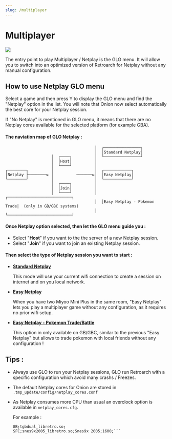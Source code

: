 ```yaml
---
slug: /multiplayer
---
```




# Multiplayer

*![](https://github.com/OnionUI/Onion/assets/47260768/031e60fa-e6dd-4059-9982-3ec397a3d0cd)*

The entry point to play Multiplayer / Netplay is the GLO menu. It will allow you to switch into an optimized version of Retroarch for Netplay without any manual configuration.

## How to use Netplay GLO menu

Select a game and then press Y to display the GLO menu and find the "Netplay" option in the list.
You will note that Onion now select automatically the best core for your Netplay session.


If "No Netplay" is mentioned in GLO menu, it means that there are no Netplay cores available for the selected platform (for example GBA).

#### The naviation map of GLO Netplay : 





                                           │  ┌────────────────┐
                                           │  │Standard Netplay│
                        │  ┌────┐          │  └────────────────┘
                        │  │Host│          │
                        │  └────┘          │
    ┌────────┐          │                  │  ┌────────────┐
    │Netplay ├────────► │          ───────►│  │Easy Netplay│
    └────────┘          │                  │  └────────────┘
                        │  ┌────┐          │
                        │  │Join│          │
                        │  └────┘          │  ┌────────────────────────────┐
                                           │  │Easy Netplay - Pokemon Trade│  (only in GB/GBC systems)
                                           │  └────────────────────────────┘








#### Once Netplay option selected, then let the GLO menu guide you :
 - Select "**Host**" if you want to the the server of a new Netplay session.
 - Select "**Join**" if you want to join an existing Netplay session.
 
#### Then select the type of Netplay session you want to start :
 - **[Standard Netplay](multiplayer/standardnetplay)**
 
 	This mode will use your current wifi connection to create a session on internet and on you local network.
 - **[Easy Netplay](multiplayer/easynetplay)** 
 	
    When you have two Miyoo Mini Plus in the same room, "Easy Netplay" lets you play a multiplayer game without any configuration, as it requires no prior wifi setup.
 - **[Easy Netplay - Pokemon Trade/Battle](multiplayer/easynetplay-pokemon)**
 	
    This option in only available on GB/GBC, similar to the previous "Easy Netplay" but allows to trade pokemon with local friends without any configuration !



## Tips : 
- Always use GLO to run your Netplay sessions, GLO run Retroarch with a specific configuration which avoid many crashs / Freezes.
- The default Netplay cores for Onion are stored in `.tmp_update/config/netplay_cores.conf`
- As Netplay consumes more CPU than usual an overclock option is available in `netplay_cores.cfg`.

	For example : 
	```Rom_Folder_Name;Core_Filename;Core_Config_Folder;CPUspeed;
	GB;tgbdual_libretro.so;
	SFC;snes9x2005_libretro.so;Snes9x 2005;1600;```



<DocCardList/>
